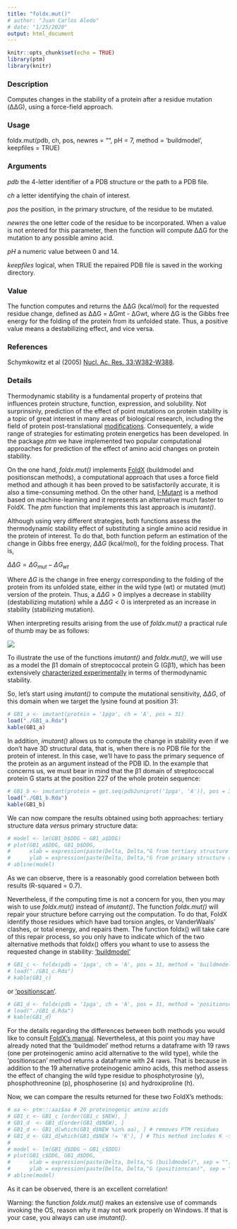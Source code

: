 ```yaml
---
title: "foldx.mut()"
# author: "Juan Carlos Aledo"
# date: "1/25/2020"
output: html_document
---
```


```r
knitr::opts_chunk$set(echo = TRUE)
library(ptm)
library(knitr)
```

### Description
Computes changes in the stability of a protein after a residue mutation (ΔΔG), using a force-field approach.

### Usage
foldx.mut(pdb, ch, pos, newres = "", pH = 7, method = 'buildmodel', keepfiles = TRUE)

### Arguments
_pdb_	the 4-letter identifier of a PDB structure or the path to a PDB file.

_ch_ a letter identifying the chain of interest.

_pos_ the position, in the primary structure, of the residue to be mutated.

_newres_ the one letter code of the residue to be incorporated. When a value is not entered for this parameter, then the function will compute ΔΔG for the mutation to any possible amino acid.

_pH_ a numeric value between 0 and 14.

_keepfiles_ logical, when TRUE the repaired PDB file is saved in the working directory.

### Value

The function computes and returns the ΔΔG (kcal/mol) for the requested residue change, defined as ΔΔG = ΔGmt - ΔGwt, where ΔG is the Gibbs free energy for the folding of the protein from its unfolded state. Thus, a positive value means a destabilizing effect, and vice versa.

### References
Schymkowitz et al (2005) [Nucl. Ac. Res. 33:W382-W388](https://www.ncbi.nlm.nih.gov/pubmed/15980494).

### Details

Thermodynamic stability is a fundamental property of proteins that influences protein structure, function, expression, and solubility. Not surprinsinly,  prediction of the effect of point mutations on protein stability is a topic of great interest in many areas of biological research, including the field of protein post-translational [modifications](https://academic.oup.com/bioinformatics/article/28/22/2905/240075). Consequentely, a wide range of strategies for estimating protein energetics has been developed. In the package _ptm_ we have implemented two popular computational approaches for prediction of the effect of amino acid changes on protein stability. 

On the one hand, *foldx.mut()* implements [FoldX](https://www.ncbi.nlm.nih.gov/pubmed/15980494) (buildmodel and positionscan methods), a computational approach that uses a force field method and athough it has been proved to be satisfactorily accurate, it is also a time-consuming method. On the other hand, [I-Mutant](https://www.ncbi.nlm.nih.gov/pubmed/15980478) is a method based on machine-learning and it represents an alternative much faster to FoldX. The _ptm_ function that implements this last approach is *imutant()*.


Although using very different strategies, both functions assess 
the thermodynamic stability effect of substituting a single amino acid residue in the protein of interest. To do that, both function peform an estimation of the change in Gibbs free energy, $\Delta\Delta G$ (kcal/mol), for the folding process. That is,

$\Delta\Delta G = \Delta G_{mut} - \Delta G_{wt}$

Where $\Delta G$ is the change in free energy corresponding to the folding of the protein from its unfolded state, either in the wild type (wt) or mutated (mut) version of the protein. Thus, a $\Delta\Delta G > 0$ implyes a decrease in stability (destabilizing mutation) while a $\Delta\Delta G < 0$ is interpreted as an increase in stability (stabilizing mutation).


When interpreting results arising from the use of *foldx.mut()* a practical rule of thumb may be as follows:

![](./thumb.png)



To illustrate the use of the functions *imutant()* and *foldx.mut()*, we will use as a model the β1 domain of streptococcal protein G (Gβ1), which has been extensively [characterized experimentally](https://www.pnas.org/content/116/33/16367) in terms of thermodynamic stability. 

So, let's start using *imutant()* to compute the mutational sensitivity, $\Delta\Delta G$, of this domain when we target the lysine found at position 31:


```r
# GB1_a <- imutant(protein = '1pga', ch = 'A', pos = 31)
load("./GB1_a.Rda")
kable(GB1_a)
```

In addition, *imutant()* allows us to compute the change in stability even if we don't have 3D structural data, that is, when there is no PDB file for the protein of interest. In this case, we'll have to pass the primary sequence of the protein as an argument instead of the PDB ID. In the example that concerns us, we must bear in mind that the β1 domain of streptococcal protein G starts at the position 227 of the whole protein sequence:

```r
# GB1_b <- imutant(protein = get.seq(pdb2uniprot('1pga', 'A')), pos = 31 + 226)
load("./GB1_b.Rda")
kable(GB1_b)
```

We can now compare the results obtained using both approaches: tertiary structure data _versus_ primary structure data:

```r
# model <- lm(GB1_b$DDG ~ GB1_a$DDG)
# plot(GB1_a$DDG, GB1_b$DDG, 
#      xlab = expression(paste(Delta, Delta,"G from tertiary structure data", sep = "")),
#      ylab = expression(paste(Delta, Delta,"G from primary structure data", sep = "")))
# abline(model)
```

As we can observe, there is a reasonably good correlation between both results (R-squared = 0.7).

Nevertheless, if the computing time is not a concern for you, then you may wish to use *foldx.mut()* instead of *imutant()*. The function *foldx.mut()* will repair your structure before carrying out the computation. To do that, FoldX identify those residues which have bad torsion angles, or VanderWaals' clashes, or total energy, and repairs them. The function foldx() will take care of this repair process, so you only have to indicate which of the two alternative methods that foldx() offers you whant to use to assess the requested change in stability: ['buildmodel'](http://foldxsuite.crg.eu/command/BuildModel) 


```r
# GB1_c <- foldx(pdb = '1pga', ch = 'A', pos = 31, method = 'buildmodel')
# load("./GB1_c.Rda")
# kable(GB1_c)
```

or ['positionscan'](http://foldxsuite.crg.eu/command/PositionScan). 


```r
# GB1_d <- foldx(pdb = '1pga', ch = 'A', pos = 31, method = 'positionscan')
# load("./GB1_d.Rda")
# kable(GB1_d)
```

For the details regarding the differences between both methods you would like to consult [FoldX's manual](http://foldxsuite.crg.eu/documentation#manual). Nevertheless, at this point you may have already noted that the 'buildmodel' method returns a dataframe with 19 raws (one per proteinogenic amino acid alternative to the wild type), while the 'positionscan' method returns a dataframe with 24 raws. That is because in addition to the 19 alternative proteinogenic amino acids, this method assess the effect of changing the wild type residue to phosphotyrosine (y), phosphothreonine (p), phosphoserine (s) and hydroxiproline (h). 

Now, we can compare the results returned for these two FoldX's methods:

```r
# aa <- ptm:::aai$aa # 20 proteinogenic amino acids
# GB1_c <- GB1_c [order(GB1_c $NEW), ]
# GB1_d  <- GB1_d[order(GB1_d$NEW), ]
# GB1_d <- GB1_d[which(GB1_d$NEW %in% aa), ] # removes PTM residues
# GB1_d <- GB1_d[which(GB1_d$NEW != 'K'), ] # This method includes K -> K, DDG = 0
# 
# model <- lm(GB1_d$DDG ~ GB1_c$DDG)
# plot(GB1_c$DDG, GB1_d$DDG, 
#      xlab = expression(paste(Delta, Delta,"G (buildmodel)", sep = "")),
#      ylab = expression(paste(Delta, Delta,"G (positionscan)", sep = "")))
# abline(model)
```

As it can be observed, there is an excellent correlation!

Warning: the function *foldx.mut()* makes an extensive use of commands invoking the OS, reason why it may not work properly on Windows. If that is your case, you always can use *imutant()*.
